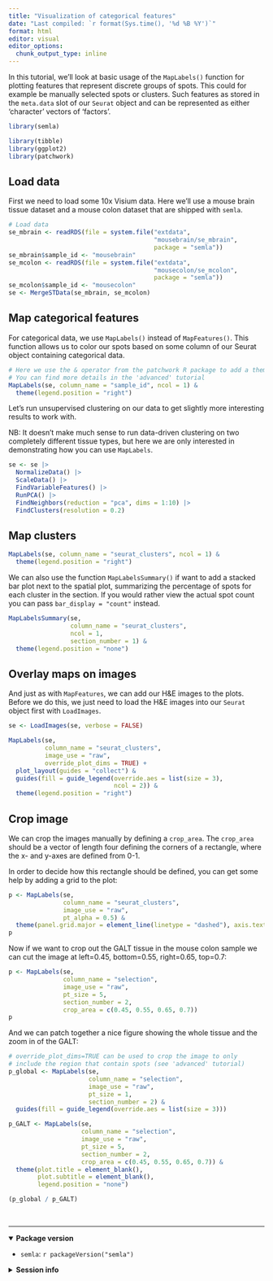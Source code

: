 ```yaml
---
title: "Visualization of categorical features"
date: "Last compiled: `r format(Sys.time(), '%d %B %Y')`"
format: html
editor: visual
editor_options: 
  chunk_output_type: inline
---
```


In this tutorial, we'll look at basic usage of the `MapLabels()` function for plotting features that represent discrete groups of spots. This could for example be manually selected spots or clusters. Such features as stored in the `meta.data` slot of our `Seurat` object and can be represented as either 'character' vectors of 'factors'.

```r
library(semla)

library(tibble)
library(ggplot2)
library(patchwork)
```

## Load data

First we need to load some 10x Visium data. Here we'll use a mouse brain tissue dataset and a mouse colon dataset that are shipped with `semla`.

```r
# Load data
se_mbrain <- readRDS(file = system.file("extdata", 
                                        "mousebrain/se_mbrain", 
                                        package = "semla"))
se_mbrain$sample_id <- "mousebrain"
se_mcolon <- readRDS(file = system.file("extdata", 
                                        "mousecolon/se_mcolon", 
                                        package = "semla"))
se_mcolon$sample_id <- "mousecolon"
se <- MergeSTData(se_mbrain, se_mcolon)
```

## Map categorical features

For categorical data, we use `MapLabels()` instead of `MapFeatures()`. This function allows us to color our spots based on some column of our Seurat object containing categorical data.

```r
# Here we use the & operator from the patchwork R package to add a theme
# You can find more details in the 'advanced' tutorial
MapLabels(se, column_name = "sample_id", ncol = 1) &
  theme(legend.position = "right")
```

Let's run unsupervised clustering on our data to get slightly more interesting results to work with.

NB: It doesn't make much sense to run data-driven clustering on two completely different tissue types, but here we are only interested in demonstrating how you can use `MapLabels`.

```r
se <- se |>
  NormalizeData() |>
  ScaleData() |>
  FindVariableFeatures() |>
  RunPCA() |>
  FindNeighbors(reduction = "pca", dims = 1:10) |>
  FindClusters(resolution = 0.2)
```

## Map clusters

```r
MapLabels(se, column_name = "seurat_clusters", ncol = 1) &
  theme(legend.position = "right")
```

We can also use the function `MapLabelsSummary()` if want to add a stacked bar plot next to the spatial plot, summarizing the percentage of spots for each cluster in the section. If you would rather view the actual spot count you can pass `bar_display = "count"` instead.

```r
MapLabelsSummary(se, 
                 column_name = "seurat_clusters", 
                 ncol = 1, 
                 section_number = 1) &
  theme(legend.position = "none")
```

## Overlay maps on images

And just as with `MapFeatures`, we can add our H&E images to the plots. Before we do this, we just need to load the H&E images into our `Seurat` object first with `LoadImages`.

```r
se <- LoadImages(se, verbose = FALSE)

MapLabels(se, 
          column_name = "seurat_clusters", 
          image_use = "raw", 
          override_plot_dims = TRUE) +
  plot_layout(guides = "collect") &
  guides(fill = guide_legend(override.aes = list(size = 3), 
                             ncol = 2)) &
  theme(legend.position = "right")
```

## Crop image

We can crop the images manually by defining a `crop_area`. The `crop_area` should be a vector of length four defining the corners of a rectangle, where the x- and y-axes are defined from 0-1.

In order to decide how this rectangle should be defined, you can get some help by adding a grid to the plot:

```r
p <- MapLabels(se, 
               column_name = "seurat_clusters", 
               image_use = "raw", 
               pt_alpha = 0.5) &
  theme(panel.grid.major = element_line(linetype = "dashed"), axis.text = element_text())
p
```

Now if we want to crop out the GALT tissue in the mouse colon sample we can cut the image at left=0.45, bottom=0.55, right=0.65, top=0.7:

```r
p <- MapLabels(se, 
               column_name = "selection", 
               image_use = "raw", 
               pt_size = 5, 
               section_number = 2, 
               crop_area = c(0.45, 0.55, 0.65, 0.7))
p
```

And we can patch together a nice figure showing the whole tissue and the zoom in of the GALT:

```r
# override_plot_dims=TRUE can be used to crop the image to only
# include the region that contain spots (see 'advanced' tutorial)
p_global <- MapLabels(se, 
                      column_name = "selection", 
                      image_use = "raw",
                      pt_size = 1, 
                      section_number = 2) &
  guides(fill = guide_legend(override.aes = list(size = 3)))

p_GALT <- MapLabels(se, 
                    column_name = "selection", 
                    image_use = "raw",  
                    pt_size = 5, 
                    section_number = 2, 
                    crop_area = c(0.45, 0.55, 0.65, 0.7)) &
  theme(plot.title = element_blank(), 
        plot.subtitle = element_blank(), 
        legend.position = "none")

(p_global / p_GALT)
```

<br>

------------------------------------------------------------------------

<details open>

<summary>**Package version**</summary>

-   `semla`: `r packageVersion("semla")`

</details>

<details>

<summary>**Session info**</summary>

```r
sessionInfo()
```

</details>

<br>
